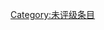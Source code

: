 {{catmore1|[[Wikipedia:互联网专题|Wikipedia:互联网专题]]}}
{{Articles by Quality|topic=互联网|project=互联网|format=TOC}}
{{emptycat}}

[[Category:未评级条目|Category:未评级条目]]